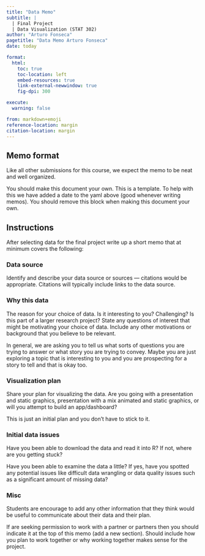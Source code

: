 ```yaml
---
title: "Data Memo"
subtitle: |
  | Final Project 
  | Data Visualization (STAT 302)
author: "Arturo Fonseca"
pagetitle: "Data Memo Arturo Fonseca"
date: today

format:
  html:
    toc: true
    toc-location: left
    embed-resources: true
    link-external-newwindow: true
    fig-dpi: 300

execute:
  warning: false

from: markdown+emoji 
reference-location: margin
citation-location: margin
---
```


::: {.callout-important}
## Memo format

Like all other submissions for this course, we expect the memo to be neat and well organized.

You should make this document your own. This is a template. To help with this we have added a date to the yaml above (good whenever writing memos). You should remove this block when making this document your own.

:::

## Instructions

After selecting data for the final project write up a short memo that at minimum covers the following:

### Data source

Identify and describe your data source or sources --- citations would be appropriate. Citations will typically include links to the data source.

### Why this data

The reason for your choice of data. Is it interesting to you? Challenging? Is this part of a larger research project? State any questions of interest that might be motivating your choice of data. Include any other motivations or background that you believe to be relevant.

In general, we are asking you to tell us what sorts of questions you are trying to answer or what story you are trying to convey. Maybe you are just exploring a topic that is interesting to you and you are prospecting for a story to tell and that is okay too.

### Visualization plan

Share your plan for visualizing the data. Are you going with a presentation and static graphics, presentation with a mix animated and static graphics, or will you attempt to build an app/dashboard? 

This is just an initial plan and you don't have to stick to it.

### Initial data issues

Have you been able to download the data and read it into R? If not, where are you getting stuck?

Have you been able to examine the data a little? If yes, have you spotted any potential issues like difficult data wrangling or data quality issues such as a significant amount of missing data?

### Misc

Students are encourage to add any other information that they think would be useful to communicate about their data and their plan.

If are seeking permission to work with a partner or partners then you should indicate it at the top of this memo (add a new section). Should include how you plan to work together or why working together makes sense for the project.

